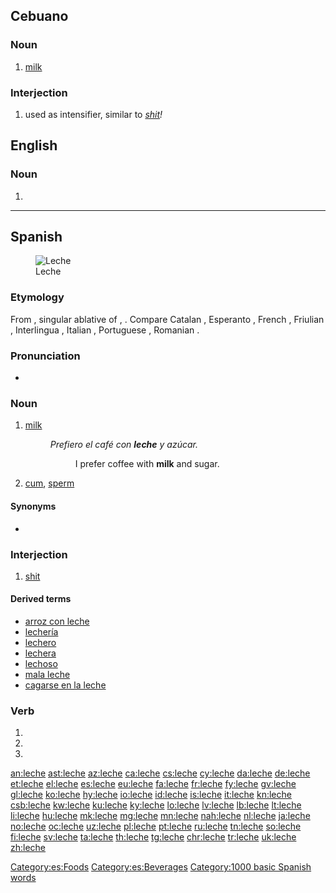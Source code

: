 {{also|lèche}}
==Cebuano==

===Noun===
{{ceb-noun|leche}}

# [[milk]]

===Interjection===
# {{context|vulgar|offensive|lang=ceb}} used as intensifier, similar to ''[[shit]]!''

==English==

===Noun===
{{en-noun}}

# {{archaic form of|lechwe|lang=en}}

----

==Spanish==
[[File:Milk glass.jpg|thumb|Leche]]

===Etymology===
From {{etyl|la|es}} {{term|lacte||lang=la}}, singular ablative of {{term|lac||lang=la}}, {{term|lactis||lang=la}}. Compare Catalan {{term|llet||lang=ca}}, Esperanto {{term|lakto||lang=eo}}, French {{term|lait||lang=fr}}, Friulian {{term|lat|}}, Interlingua {{term|lacte|}}, Italian {{term|latte|lang=it}}, Portuguese {{term|leite||lang=pt}}, Romanian {{term|lapte||lang=ro}}.

===Pronunciation===
* {{IPA|[ˈle̞tʃe̞]|lang=es}}

===Noun===
{{es-noun|f|leches}}

# {{context|food|lang=es}} [[milk]]
#: ''Prefiero el café con '''leche''' y azúcar.''
#:: I prefer coffee with '''milk''' and sugar.
# {{context|Spain|vulgar|lang=es}} [[cum]], [[sperm]] {{gloss|semen fluid}}

====Synonyms====
* {{sense|sperm}} {{l|es|esperma}}

===Interjection===
{{head|es|interjection}}

# {{context|vulgar|Spain|lang=es}} [[shit]]

====Derived terms====
* [[arroz con leche]]
* [[lechería]] {{g|f}}
* [[lechero]] {{g|m}}
* [[lechera]] {{g|f}}
* [[lechoso]]
* [[mala leche]]
* [[cagarse en la leche]]

===Verb===
{{es-verb-form}}

# {{es-verb form of|ending=ar|mood=subjunctive|tense=present|pers=1|number=singular|lechar}}
# {{es-verb form of|ending=ar|mood=subjunctive|tense=present|pers=2|formal=yes|number=singular|lechar}}
# {{es-verb form of|ending=ar|mood=subjunctive|tense=present|pers=3|number=singular|lechar}}

[[Category:es:Foods]]
[[Category:es:Beverages]]
[[Category:1000 basic Spanish words]]

[[an:leche]]
[[ast:leche]]
[[az:leche]]
[[ca:leche]]
[[cs:leche]]
[[cy:leche]]
[[da:leche]]
[[de:leche]]
[[et:leche]]
[[el:leche]]
[[es:leche]]
[[eu:leche]]
[[fa:leche]]
[[fr:leche]]
[[fy:leche]]
[[gv:leche]]
[[gl:leche]]
[[ko:leche]]
[[hy:leche]]
[[io:leche]]
[[id:leche]]
[[is:leche]]
[[it:leche]]
[[kn:leche]]
[[csb:leche]]
[[kw:leche]]
[[ku:leche]]
[[ky:leche]]
[[lo:leche]]
[[lv:leche]]
[[lb:leche]]
[[lt:leche]]
[[li:leche]]
[[hu:leche]]
[[mk:leche]]
[[mg:leche]]
[[mn:leche]]
[[nah:leche]]
[[nl:leche]]
[[ja:leche]]
[[no:leche]]
[[oc:leche]]
[[uz:leche]]
[[pl:leche]]
[[pt:leche]]
[[ru:leche]]
[[tn:leche]]
[[so:leche]]
[[fi:leche]]
[[sv:leche]]
[[ta:leche]]
[[th:leche]]
[[tg:leche]]
[[chr:leche]]
[[tr:leche]]
[[uk:leche]]
[[zh:leche]]